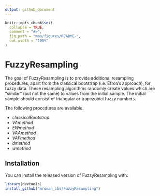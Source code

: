 ```yaml
---
output: github_document
---
```


<!-- README.md is generated from README.Rmd. Please edit that file -->

```r
knitr::opts_chunk$set(
  collapse = TRUE,
  comment = "#>",
  fig.path = "man/figures/README-",
  out.width = "100%"
)
```

# FuzzyResampling

<!-- badges: start -->
<!-- badges: end -->

The goal of FuzzyResampling is to provide additional resampling procedures, apart from the classical bootstrap (i.e. Efron's
approach), for fuzzy data.
These resampling algorithms randomly create values which are "similar" (but not the same) to values from the initial sample.
The initial sample should consist of triangular or trapezoidal fuzzy numbers.

The following procedures are available:

+ *classicalBootstrap*
+ *VAmethod*
+ *EWmethod*
+ *VAAmethod*
+ *VAFmethod*
+ *dmethod*
+ *wmethod*

## Installation

You can install the released version of FuzzyResampling with:

``` r
library(devtools)
install_github("mroman_ibs/FuzzyResampling")
```


